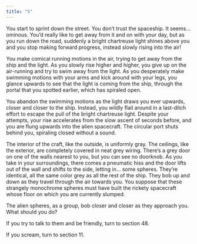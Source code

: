 ```yaml
---
title: "5"
---
```


You start to sprint down the street. You don’t trust the spaceship. It seems…ominous. You’d really like to get away from it and on with your day, but as you run down the road, suddenly a bright chartreuse light shines above you and you stop making forward progress, instead slowly rising into the air!

You make comical running motions in the air, trying to get away from the ship and the light. As you slowly rise higher and higher, you give up on the air-running and try to swim away from the light. As you desperately make swimming motions with your arms and kick around with your legs, you glance upwards to see that the light is coming from the ship, through the portal that you spotted earlier, which has spiraled open. 

You abandon the swimming motions as the light draws you ever upwards, closer and closer to the ship. Instead, you wildly flail around in a last-ditch effort to escape the pull of the bright chartreuse light. Despite your attempts, your rise accelerates from the slow ascent of seconds before, and you are flung upwards into the alien spacecraft. The circular port shuts behind you, spiraling closed without a sound.

The interior of the craft, like the outside, is uniformly gray. The ceilings, like the exterior, are completely covered in neat grey wiring. There’s a grey door on one of the walls nearest to you, but you can see no doorknob.
As you take in your surroundings, there comes a pneumatic hiss and the door lifts out of the wall and shifts to the side, letting in… some spheres. They’re identical, all the same color grey as all the rest of the ship. They bob up and down as they travel through the air towards you. You suppose that these strangely monochrome spheres must have built the rickety spacecraft whose floor on which you are currently slumped. 

The alien spheres, as a group, bob closer and closer as they approach you. What should you do? 

If you try to talk to them and be friendly, turn to section 48.

If you scream, turn to section 11.
 
